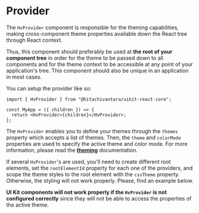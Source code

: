 
<Meta title="Guides/Provider" component={HvProvider} />

# Provider <a id="provider" />

The `HvProvider` component is responsible for the theming capabilities, making cross-component theme properties available down the React tree through React context.

Thus, this component should preferably be used at **the root of your component tree** in order for the theme to be passed down to all components and for the theme
context to be accessible at any point of your application's tree. This component should also be unique in an application in most cases.

You can setup the provider like so:

```tsx
import { HvProvider } from "@hitachivantara/uikit-react-core";

const MyApp = ({ children }) => {
  return <HvProvider>{children}</HvProvider>;
};
```

<ArgsTable of={HvProvider} />

The `HvProvider` enables you to define your themes through the `themes` property which accepts a list of themes. Then, the `theme` and `colorMode` properties
are used to specify the active theme and color mode. For more information, please read the [**theming**](./?path=/docs/guides-theming--docs#theming) documentation.

If several `HvProvider`'s are used, you'll need to create different root elements, set the `rootElementId` property for each one of the providers, and scope the
theme styles to the root element with the `cssTheme` property.
Otherwise, the styling will not work properly. Please, find an example below.

<Canvas>
  <Story name="Main">
    <div
      style={{
        display: "flex",
        flexDirection: "row",
        justifyContent: "start",
        alignItems: "center",
        gap: "20px",
        flexWrap: "wrap",
      }}
    >
      <div id="hv-root-ds5-dawn-docs-provider">
        <HvProvider
          classNameKey="hv-root-ds-five-dawn-docs-provider"
          rootElementId="hv-root-ds5-dawn-docs-provider"
          cssTheme="scoped"
          colorMode="dawn"
        >
          <ProviderSample label="DS5 Dawn" />
        </HvProvider>
      </div>
      <div id="hv-root-ds5-wicked-docs-provider">
        <HvProvider
          classNameKey="hv-root-ds-five-wicked-docs-provider"
          rootElementId="hv-root-ds5-wicked-docs-provider"
          cssTheme="scoped"
          colorMode="wicked"
        >
          <ProviderSample label="DS5 Wicked" />
        </HvProvider>
      </div>
      <div id="hv-root-ds3-dawn-docs-provider">
        <HvProvider
          classNameKey="hv-root-ds-three-dawn-docs-provider"
          rootElementId="hv-root-ds3-dawn-docs-provider"
          cssTheme="scoped"
          themes={[ds3]}
          colorMode="dawn"
        >
          <ProviderSample label="DS3 Dawn" />
        </HvProvider>
      </div>
      <div id="hv-root-ds3-wicked-docs-provider">
        <HvProvider
          classNameKey="hv-root-ds-three-wicked-docs-provider"
          rootElementId="hv-root-ds3-wicked-docs-provider"
          cssTheme="scoped"
          themes={[ds3]}
          colorMode="wicked"
        >
          <ProviderSample label="DS3 Wicked" />
        </HvProvider>
      </div>
    </div>
  </Story>
</Canvas>

**UI Kit components will not work properly if the `HvProvider` is not configured correctly** since they will not be able to access the properties of the active theme.
